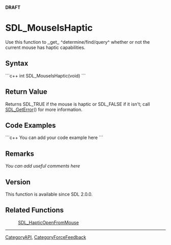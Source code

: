 <!-- pragma section-numbers off -->
<!-- pragma disable-camelcase -->
'''DRAFT'''

= SDL_MouseIsHaptic =
Use this function to ,,get,, ^determine/find/query^ whether or not the current mouse has haptic capabilities.


== Syntax ==
```c++
int SDL_MouseIsHaptic(void)
```

== Return Value ==
Returns SDL_TRUE if the mouse is haptic or SDL_FALSE if it isn't; call [[SDL_GetError]]() for more information.

== Code Examples ==
```c++
You can add your code example here
```

== Remarks ==
''You can add useful comments here''

== Version ==
This function is available since SDL 2.0.0.

== Related Functions ==
:[[SDL_HapticOpenFromMouse]]

----
[[CategoryAPI]], [[CategoryForceFeedback]]
